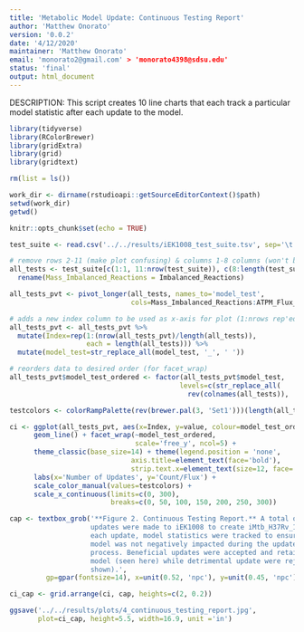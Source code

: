 ```yaml
---
title: 'Metabolic Model Update: Continuous Testing Report'
author: 'Matthew Onorato'
version: '0.0.2'
date: '4/12/2020'
maintainer: 'Matthew Onorato'
email: 'monorato2@gmail.com' > 'monorato4398@sdsu.edu'
status: 'final'
output: html_document
---
```


DESCRIPTION: This script creates 10 line charts that each track a particular
             model statistic after each update to the model.

```r
library(tidyverse)
library(RColorBrewer)
library(gridExtra)
library(grid)
library(gridtext)

rm(list = ls())

work_dir <- dirname(rstudioapi::getSourceEditorContext()$path)
setwd(work_dir)
getwd()

knitr::opts_chunk$set(echo = TRUE)
```


```r
test_suite <- read.csv('../../results/iEK1008_test_suite.tsv', sep='\t')

# remove rows 2-11 (make plot confusing) & columns 1-8 columns (won't be plotted)
all_tests <- test_suite[c(1:1, 11:nrow(test_suite)), c(8:length(test_suite))] %>%
  rename(Mass_Imbalanced_Reactions = Imbalanced_Reactions)

all_tests_pvt <- pivot_longer(all_tests, names_to='model_test',
                              cols=Mass_Imbalanced_Reactions:ATPM_Flux_in_m7H10)

# adds a new index column to be used as x-axis for plot (1:nrows rep'ed 10 times)
all_tests_pvt <- all_tests_pvt %>%
  mutate(Index=rep(1:(nrow(all_tests_pvt)/length(all_tests)),
                   each = length(all_tests))) %>%
  mutate(model_test=str_replace_all(model_test, '_', ' '))

# reorders data to desired order (for facet_wrap)
all_tests_pvt$model_test_ordered <- factor(all_tests_pvt$model_test, 
                                          levels=c(str_replace_all(
                                            rev(colnames(all_tests)), '_', ' ')))

testcolors <- colorRampPalette(rev(brewer.pal(3, 'Set1')))(length(all_tests))

ci <- ggplot(all_tests_pvt, aes(x=Index, y=value, colour=model_test_ordered)) +
      geom_line() + facet_wrap(~model_test_ordered,
                               scale='free_y', ncol=5) +
      theme_classic(base_size=14) + theme(legend.position = 'none',
                              axis.title=element_text(face='bold'),
                              strip.text.x=element_text(size=12, face='bold')) +
      labs(x='Number of Updates', y='Count/Flux') +
      scale_color_manual(values=testcolors) +
      scale_x_continuous(limits=c(0, 300),
                         breaks=c(0, 50, 100, 150, 200, 250, 300))

cap <- textbox_grob('**Figure 2. Continuous Testing Report.** A total of 298
                    updates were made to iEK1008 to create iMtb_H37Rv_1132. For
                    each update, model statistics were tracked to ensure the
                    model was not negatively impacted during the update
                    process. Beneficial updates were accepted and retained in the
                    model (seen here) while detrimental update were rejected (not
                    shown).', 
         gp=gpar(fontsize=14), x=unit(0.52, 'npc'), y=unit(0.45, 'npc'))

ci_cap <- grid.arrange(ci, cap, heights=c(2, 0.2))

ggsave('../../results/plots/4_continuous_testing_report.jpg',
       plot=ci_cap, height=5.5, width=16.9, unit ='in')
```
